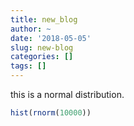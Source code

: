 ```yaml
---
title: new_blog
author: ~
date: '2018-05-05'
slug: new-blog
categories: []
tags: []
---
```


this is a normal distribution.

```r
hist(rnorm(10000))
```

